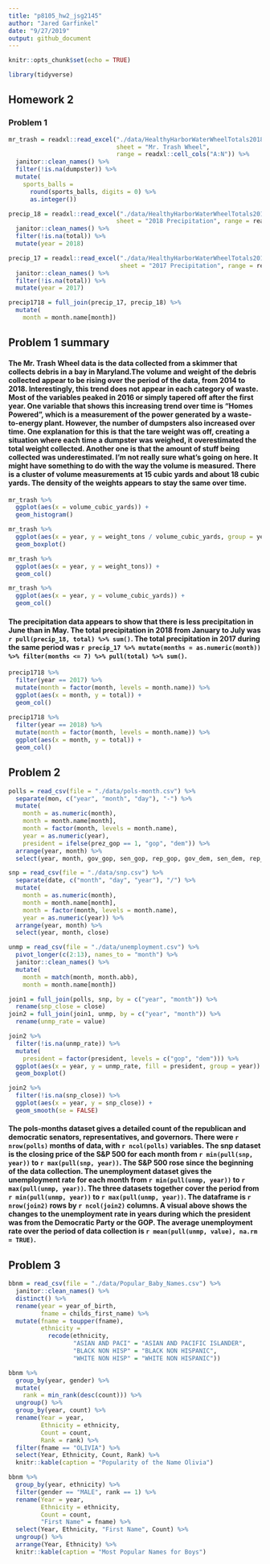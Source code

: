 ```yaml
---
title: "p8105_hw2_jsg2145"
author: "Jared Garfinkel"
date: "9/27/2019"
output: github_document
---
```


```r
knitr::opts_chunk$set(echo = TRUE)

library(tidyverse)
```

## Homework 2

### Problem 1

```r
mr_trash = readxl::read_excel("./data/HealthyHarborWaterWheelTotals2018-7-28.xlsx", 
                              sheet = "Mr. Trash Wheel", 
                              range = readxl::cell_cols("A:N")) %>% 
  janitor::clean_names() %>% 
  filter(!is.na(dumpster)) %>% 
  mutate(
    sports_balls = 
      round(sports_balls, digits = 0) %>% 
      as.integer())
```

```r
precip_18 = readxl::read_excel("./data/HealthyHarborWaterWheelTotals2018-7-28.xlsx",
                              sheet = "2018 Precipitation", range = readxl::cell_rows(2:14)) %>% 
  janitor::clean_names() %>% 
  filter(!is.na(total)) %>% 
  mutate(year = 2018)

precip_17 = readxl::read_excel("./data/HealthyHarborWaterWheelTotals2018-7-28.xlsx",
                               sheet = "2017 Precipitation", range = readxl::cell_rows(2:14)) %>% 
  janitor::clean_names() %>% 
  filter(!is.na(total)) %>% 
  mutate(year = 2017)
```

```r
precip1718 = full_join(precip_17, precip_18) %>% 
  mutate(
    month = month.name[month])
```

## Problem 1 summary



####  The Mr. Trash Wheel data is the data collected from a skimmer that collects debris in a bay in Maryland.The volume and weight of the debris collected appear to be rising over the period of the data, from 2014 to 2018. Interestingly, this trend does not appear in each category of waste. Most of the variables peaked in 2016 or simply tapered off after the first year. One variable that shows this increasing trend over time is "Homes Powered", which is a measurement of the power generated by a waste-to-energy plant. However, the number of dumpsters also increased over time. One explanation for this is that the tare weight was off, creating a situation where each time a dumpster was weighed, it overestimated the total weight collected. Another one is that the amount of stuff being collected was underestimated. I'm not really sure what's going on here. It might have something to do with the way the volume is measured. There is a cluster of volume measurements at 15 cubic yards and about 18 cubic yards. The density of the weights appears to stay the same over time.

```r
mr_trash %>% 
  ggplot(aes(x = volume_cubic_yards)) +
  geom_histogram()
```


```r
mr_trash %>% 
  ggplot(aes(x = year, y = weight_tons / volume_cubic_yards, group = year)) +
  geom_boxplot()
```


```r
mr_trash %>% 
  ggplot(aes(x = year, y = weight_tons)) +
  geom_col()
```

```r
mr_trash %>% 
  ggplot(aes(x = year, y = volume_cubic_yards)) +
  geom_col()
```

#### The precipitation data appears to show that there is less precipitation in June than in May. The total precipitation in 2018 from January to July was `r pull(precip_18, total) %>% sum()`. The total precipitation in 2017 during the same period was `r precip_17 %>% mutate(months = as.numeric(month)) %>% filter(months <= 7) %>% pull(total) %>% sum()`. 

```r
precip1718 %>% 
  filter(year == 2017) %>% 
  mutate(month = factor(month, levels = month.name)) %>% 
  ggplot(aes(x = month, y = total)) +
  geom_col()
  
precip1718 %>% 
  filter(year == 2018) %>% 
  mutate(month = factor(month, levels = month.name)) %>% 
  ggplot(aes(x = month, y = total)) +
  geom_col()
```

## Problem 2

```r
polls = read_csv(file = "./data/pols-month.csv") %>% 
  separate(mon, c("year", "month", "day"), "-") %>% 
  mutate(
    month = as.numeric(month),
    month = month.name[month],
    month = factor(month, levels = month.name),
    year = as.numeric(year),
    president = ifelse(prez_gop == 1, "gop", "dem")) %>% 
  arrange(year, month) %>% 
  select(year, month, gov_gop, sen_gop, rep_gop, gov_dem, sen_dem, rep_dem, president)
```

```r
snp = read_csv(file = "./data/snp.csv") %>% 
  separate(date, c("month", "day", "year"), "/") %>% 
  mutate(
    month = as.numeric(month),
    month = month.name[month],
    month = factor(month, levels = month.name),
    year = as.numeric(year)) %>% 
  arrange(year, month) %>% 
  select(year, month, close)
```

```r
unmp = read_csv(file = "./data/unemployment.csv") %>% 
  pivot_longer(c(2:13), names_to = "month") %>% 
  janitor::clean_names() %>% 
  mutate(
    month = match(month, month.abb), 
    month = month.name[month])
```

```r
join1 = full_join(polls, snp, by = c("year", "month")) %>% 
  rename(snp_close = close)
join2 = full_join(join1, unmp, by = c("year", "month")) %>% 
  rename(unmp_rate = value)
```

```r
join2 %>% 
  filter(!is.na(unmp_rate)) %>% 
  mutate(
    president = factor(president, levels = c("gop", "dem"))) %>% 
  ggplot(aes(x = year, y = unmp_rate, fill = president, group = year)) +
  geom_boxplot()
```


```r
join2 %>% 
  filter(!is.na(snp_close)) %>% 
  ggplot(aes(x = year, y = snp_close)) +
  geom_smooth(se = FALSE)
```

#### The pols-months dataset gives a detailed count of the republican and democratic senators, representatives, and governors. There were `r nrow(polls)` months of data, with `r ncol(polls)` variables. The snp dataset is the closing price of the S&P 500 for each month from `r min(pull(snp, year))` to `r max(pull(snp, year))`. The S&P 500 rose since the beginning of the data collection. The unemployment dataset gives the unemployment rate for each month from `r min(pull(unmp, year))` to `r max(pull(unmp, year))`. The three datasets together cover the period from `r min(pull(unmp, year))` to `r max(pull(unmp, year))`. The dataframe is `r nrow(join2)` rows by `r ncol(join2)` columns. A visual above shows the changes to the unemployment rate in years during which the president was from the Democratic Party or the GOP. The average unemployment rate over the period of data collection is `r mean(pull(unmp, value), na.rm = TRUE)`.

## Problem 3

```r
bbnm = read_csv(file = "./data/Popular_Baby_Names.csv") %>% 
  janitor::clean_names() %>% 
  distinct() %>% 
  rename(year = year_of_birth,
         fname = childs_first_name) %>% 
  mutate(fname = toupper(fname),
         ethnicity = 
           recode(ethnicity, 
                  "ASIAN AND PACI" = "ASIAN AND PACIFIC ISLANDER",
                  "BLACK NON HISP" = "BLACK NON HISPANIC",
                  "WHITE NON HISP" = "WHITE NON HISPANIC")) 
```


```r
bbnm %>% 
  group_by(year, gender) %>% 
  mutate(
    rank = min_rank(desc(count))) %>% 
  ungroup() %>% 
  group_by(year, count) %>% 
  rename(Year = year,
         Ethnicity = ethnicity,
         Count = count,
         Rank = rank) %>% 
  filter(fname == "OLIVIA") %>% 
  select(Year, Ethnicity, Count, Rank) %>% 
  knitr::kable(caption = "Popularity of the Name Olivia")
```

```r
bbnm %>% 
  group_by(year, ethnicity) %>% 
  filter(gender == "MALE", rank == 1) %>% 
  rename(Year = year,
         Ethnicity = ethnicity,
         Count = count,
         "First Name" = fname) %>% 
  select(Year, Ethnicity, "First Name", Count) %>% 
  ungroup() %>% 
  arrange(Year, Ethnicity) %>% 
  knitr::kable(caption = "Most Popular Names for Boys")
```


```r

```
